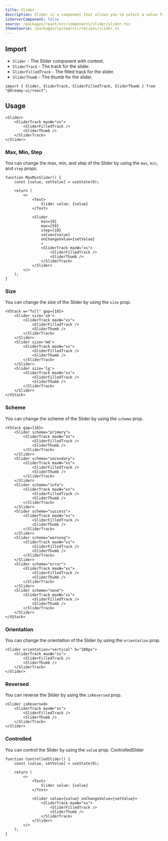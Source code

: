```yaml
---
title: Slider
description: Slider is a component that allows you to select a value from a range of values.
isServerComponent: false
source: /packages/react/src/components/slider/slider.tsx
themeSource: /packages/system/src/recipes/slider.ts
---
```


## Import

- `Slider` - The Slider component with context.
- `SliderTrack` - The track for the slider.
- `SliderFilledTrack` - The filled track for the slider.
- `SliderThumb` - The thumb for the slider.

```tsx
import { Slider, SliderTrack, SliderFilledTrack, SliderThumb } from "@dreamy-ui/react";
```

## Usage

<Wrapper>
	<Slider>
		<SliderTrack maxW="xs">
			<SliderFilledTrack />
			<SliderThumb />
		</SliderTrack>
	</Slider>
</Wrapper>

```tsx
<Slider>
	<SliderTrack maxW="xs">
		<SliderFilledTrack />
		<SliderThumb />
	</SliderTrack>
</Slider>
```

### Max, Min, Step

You can change the max, min, and step of the Slider by using the `max`, `min`, and `step` props.

<Wrapper>
	<MaxMinSlider />
</Wrapper>

```tsx
function MaxMinSlider() {
    const [value, setValue] = useState(0);

    return (
        <>
            <Text>
                Slider value: {value}
            </Text>

            <Slider
                min={0}
                max={50}
                step={10}
                value={value}
                onChangeValue={setValue}
                >
                <SliderTrack maxW="xs">
                    <SliderFilledTrack />
                    <SliderThumb />
                </SliderTrack>
            </Slider>
        </>
    );
}
```

### Size

You can change the size of the Slider by using the `size` prop.

<Wrapper>
	<VStack w="full" gap={10}>
		<Slider size='sm'>
			<SliderTrack maxW="xs">
				<SliderFilledTrack />
				<SliderThumb />
			</SliderTrack>
		</Slider>
		<Slider size='md'>
			<SliderTrack maxW="xs">
				<SliderFilledTrack />
				<SliderThumb />
			</SliderTrack>
		</Slider>
		<Slider size='lg'>
			<SliderTrack maxW="xs">
				<SliderFilledTrack />
				<SliderThumb />
			</SliderTrack>
		</Slider>
	</VStack>
</Wrapper>

```tsx
<VStack w="full" gap={10}>
	<Slider size='sm'>
		<SliderTrack maxW="xs">
			<SliderFilledTrack />
			<SliderThumb />
		</SliderTrack>
	</Slider>
	<Slider size='md'>
		<SliderTrack maxW="xs">
			<SliderFilledTrack />
			<SliderThumb />
		</SliderTrack>
	</Slider>
	<Slider size='lg'>
		<SliderTrack maxW="xs">
			<SliderFilledTrack />
			<SliderThumb />
		</SliderTrack>
	</Slider>
</VStack>
```

### Scheme

You can change the scheme of the Slider by using the `scheme` prop.

<Wrapper>
	<VStack gap={10}>
		<Slider scheme="primary">
			<SliderTrack maxW="xs">
				<SliderFilledTrack />
				<SliderThumb />
			</SliderTrack>
		</Slider>
		<Slider scheme="secondary">
			<SliderTrack maxW="xs">
				<SliderFilledTrack />
				<SliderThumb />
			</SliderTrack>
		</Slider>
		<Slider scheme="info">
			<SliderTrack maxW="xs">
				<SliderFilledTrack />
				<SliderThumb />
			</SliderTrack>
		</Slider>
		<Slider scheme="success">
			<SliderTrack maxW="xs">
				<SliderFilledTrack />
				<SliderThumb />
			</SliderTrack>
		</Slider>
		<Slider scheme="warning">
			<SliderTrack maxW="xs">
				<SliderFilledTrack />
				<SliderThumb />
			</SliderTrack>
		</Slider>
		<Slider scheme="error">
			<SliderTrack maxW="xs">
				<SliderFilledTrack />
				<SliderThumb />
			</SliderTrack>
		</Slider>
		<Slider scheme="none">
			<SliderTrack maxW="xs">
				<SliderFilledTrack />
				<SliderThumb />
			</SliderTrack>
		</Slider>
	</VStack>
</Wrapper>

```tsx
<VStack gap={10}>
	<Slider scheme="primary">
		<SliderTrack maxW="xs">
			<SliderFilledTrack />
			<SliderThumb />
		</SliderTrack>
	</Slider>
	<Slider scheme="secondary">
		<SliderTrack maxW="xs">
			<SliderFilledTrack />
			<SliderThumb />
		</SliderTrack>
	</Slider>
	<Slider scheme="info">
		<SliderTrack maxW="xs">
			<SliderFilledTrack />
			<SliderThumb />
		</SliderTrack>
	</Slider>
	<Slider scheme="success">
		<SliderTrack maxW="xs">
			<SliderFilledTrack />
			<SliderThumb />
		</SliderTrack>
	</Slider>
	<Slider scheme="warning">
		<SliderTrack maxW="xs">
			<SliderFilledTrack />
			<SliderThumb />
		</SliderTrack>
	</Slider>
	<Slider scheme="error">
		<SliderTrack maxW="xs">
			<SliderFilledTrack />
			<SliderThumb />
		</SliderTrack>
	</Slider>
	<Slider scheme="none">
		<SliderTrack maxW="xs">
			<SliderFilledTrack />
			<SliderThumb />
		</SliderTrack>
	</Slider>
</VStack>
```

### Orientation

You can change the orientation of the Slider by using the `orientation` prop.

<Wrapper>
	<Slider orientation="vertical" h="200px">
		<SliderTrack maxW="xs">
			<SliderFilledTrack />
			<SliderThumb />
		</SliderTrack>
	</Slider>
</Wrapper>

```tsx
<Slider orientation="vertical" h="200px">
	<SliderTrack maxW="xs">
		<SliderFilledTrack />
		<SliderThumb />
	</SliderTrack>
</Slider>
```

### Reversed

You can reverse the Slider by using the `isReversed` prop.

<Wrapper>	
	<Slider isReversed>
		<SliderTrack maxW="xs">
			<SliderFilledTrack />
			<SliderThumb />
		</SliderTrack>
	</Slider>
</Wrapper>

```tsx
<Slider isReversed>
	<SliderTrack maxW="xs">
		<SliderFilledTrack />
		<SliderThumb />
	</SliderTrack>
</Slider>
```

### Controlled

You can control the Slider by using the `value` prop.
ControlledSlider

<Wrapper>
	<ControlledSlider />
</Wrapper>

```tsx
function ControlledSlider() {
    const [value, setValue] = useState(0);

    return (
        <>
            <Text>
                Slider value: {value}
            </Text>

            <Slider value={value} onChangeValue={setValue}>
                <SliderTrack maxW="xs">
                    <SliderFilledTrack />
                    <SliderThumb />
                </SliderTrack>
            </Slider>
        </>
    );
}

```